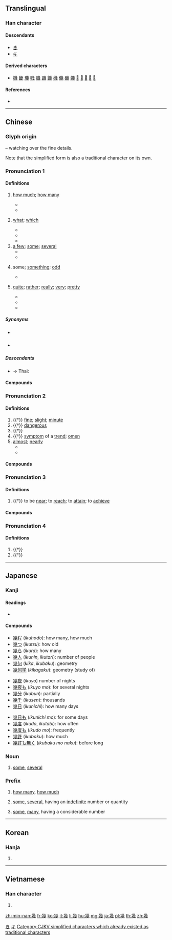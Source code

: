 {{also|几}}
==Translingual==

===Han character===
{{Han char|rn=52|rad=幺|as=09|sn=12|four=22253|canj=VIHI|ids=⿱𢆶戍}}

====Descendants====
* [[き]]
* [[キ]]

====Derived characters====
* [[機]] [[畿]] [[璣]] [[嘰]] [[䟇]] [[譏]] [[饑]] [[穖]] [[僟]] [[磯]] [[蟣]] [[𦠄]] [[𧰙]] [[𧗓]] [[𢇒]] [[𢇓]]

====References====
* {{Han ref|kx=0342.140|dkj=09208|dj=0652.030|hdz=21095.080|uh=5E7E|ud=24190|bh=B458|bd=46168}}

[[Category:Han characters from which hiragana were derived|き]]
[[Category:Han characters from which katakana were derived|キ]]

----

==Chinese==
{{zh-forms|s=几|alt=㡬,𢆻,𢆼}}

===Glyph origin===
{{Han etym}}
{{Han compound|𢆶|戍|ls=ic|t1=silk threads; little things|t2=to guard against}} – watching over the fine details. 

Note that the simplified form {{och-l|几|small table}} is also a traditional character on its own.

===Pronunciation 1===
{{zh-pron
|m=jǐ
|ma=y
|c=gei2
|h=pfs=kí
|md=gūi/gī
|md_note=gūi - vernacular; gī - literary
|mn=kúi/kí
|mn_note=kúi - vernacular; kí - literary
|w=2ji
|mc=3
|oc=2,2
|cat=det,pron,adv
}}

====Definitions====
{{zh-hanzi}}

# [[how much]]; [[how many]]
#: {{zh-x|幾位？|'''How many''' people [e.g. when entering restaurants]?}}
#* {{zh-x|你 要 幾 瓶？|'''How many''' bottles do you want?}}
#* {{zh-x|你 會 說 幾 種 語言？|'''How many''' languages do you speak ?}}
# {{lb|zh|of number, time, date}} [[what]]; [[which]]
#* {{zh-x|幾 點鐘 了？|'''What''' time is it?}}
#* {{zh-x|今天 幾 號？|'''What's''' the date today?}}
#* {{zh-x|你 幾 號？|'''What's''' your number?}}
# [[a few]]; [[some]]; [[several]]
#* {{zh-x|我 邊 等 邊 瀏覽 幾 本 雜誌。|I browsed through '''some''' magazines while I waited.}}
#* {{zh-x|幾 天 后 他 將 回來。|He will be back in a '''few''' days.}}
# {{lb|zh|of numeral amounts}} some; [[something]]; [[odd]]
#* {{zh-x|八十 幾 年|eighty-'''something''' years; eighty-'''odd''' years}}
# {{lb|zh|Cantonese}} [[quite]]; [[rather]]; [[really]]; [[very]]; [[pretty]]
#* {{zh-x|幾 好睇|'''quite''' good-looking|C}}
#* {{zh-x|嗰時 我 媽{maa1-4}媽 就 要 一支支 咁{gam2} 呢{ni1}啲 長 竹 呢，就 掛住 啲 衫 要 用 佢 插 落去。幾 辛苦 嘅，有事 會{wui6} 跌 啲 竹 落 街 喎{wo3}。|My mother used to stick sticks like those up there and hang clothes on them. It was '''rather''' difficult, and sometimes they would fall into the street.|C|ref=[https://www.youtube.com/watch?v=Xmrq1y9u50k&feature=youtu.be&t=7m42s]}}
#* {{zh-x|你 冇 女朋友？梗係 唔 信 啦！冇 理由 㗎。你…幾 好 呀！|You don't have a girlfriend? Of course I don't believe you! Impossible. You're… not bad!|C|ref={{w2|zh|陳慧嫻}}, {{w2|zh|紅茶館_(歌曲)|紅茶館}}}}

=====Synonyms=====
* {{q|how many}} {{zh-l|多少}}
* {{q|Cantonese: quite}} {{zh-l|挺}}

=====Descendants=====
* → Thai: {{l|th|กี่||how many; how much}}

====Compounds====
{{zh-der|fold=1|不多幾日|不消幾日|不知凡幾|吃幾碗乾飯|寥寥無幾|年幾|幾位|幾何|幾何圖形|幾何圖案|幾何學|幾何級數|幾個|幾兒|幾兒個|幾化|幾回|幾回價|幾多|幾家|幾家歡樂幾家愁|幾度春風|幾斤幾兩|幾時|幾曾|幾樣|幾次|幾次三番|幾歲|幾番|幾番家|幾眾|幾能勾|幾般|幾許|所剩無幾|春秋幾何|曾幾何時|未幾|無幾|相交滿天下，知心能幾人|相去無幾|相差無幾|立體幾何|老幾|解析幾何|幾內亞|幾內亞比索|新幾內亞|赤道幾內亞|巴布亞紐幾內亞|歐幾里得}}

===Pronunciation 2===
{{zh-pron
|m=jī
|c=gei1
|md=gĭ
|w=1ji
|mc=2
|oc=1,1
|cat=a,n,adv
}}

====Definitions====
{{zh-hanzi}}

# {{†}} [[fine]]; [[slight]]; [[minute]]
# {{†}} [[dangerous]]
# {{†}} {{zh-alt-form|機|[[governmental]] [[affairs]]}}
# {{†}} [[symptom]] of a [[trend]]; [[omen]]
# [[almost]]; [[nearly]]
#* {{zh-x|我 被 煙 嗆 得 幾{jī} 窒息。|I was '''almost''' choked by the smoke.}}
#* {{zh-x|幾{jī} 沒 有 人 相信 他 病 了。|'''Almost''' no one believed that he was sick.}}

====Compounds====
{{zh-der|fold=1|幾乎|幾事|幾希|幾微|幾殆|幾社|幾諫|幾頓|庶幾|幾內亞|幾內亞比索|新幾內亞|赤道幾內亞|巴布亞紐幾內亞|極深研幾|歐幾里得|知幾其神|研幾探賾|研幾析理|萬幾|見幾|見幾而作}}

===Pronunciation 3===
{{zh-pron
|m=jī
|c=gei1
|md=gĭ
|mc=1
|oc=n,3
|cat=v
}}

====Definitions====
{{zh-hanzi}}

# {{†}} to be [[near]]; to [[reach]]; to [[attain]]; to [[achieve]]

====Compounds====
{{zh-der|fold=1|一蹴可幾}}

===Pronunciation 4===
{{zh-pron
|m=jì
|cat=v
}}

====Definitions====
{{zh-hanzi}}

# {{†}} {{zh-alt-form|冀|to [[hope]]; to [[look forward]] to}}
# {{†}} {{zh-alt-form|紀|[[age]]; [[year]]}}

----

==Japanese==

===Kanji===
{{ja-kanji|grade=c|rs=幺09}}

====Readings====
* {{ja-readings|goon=[[け]] (ke) {{non-joyo-reading}}|kanon=[[き]] (ki)|kun=[[いく]] (iku), [[いくつ]] ([[幾つ]], ikutsu), [[いくら]] ([[幾ら]], ikura)|nanori=[[い]] (i), [[く]] (ku)}}

====Compounds====
{{top3}}
* [[幾程]] (''ikuhodo''): how many, how much
* [[幾つ]] (''ikutsu''): how old
* [[幾ら]] (''ikura''): how many
* [[幾人]] (''ikunin'', ''ikutari''): number of people
* [[幾何]] (''kika'', ''ikubaku''): geometry
* [[幾何学]] (''kikagaku''): geometry (study of)
{{mid3}}
* [[幾夜]] (''ikuyo'') number of nights
* [[幾夜も]] (''ikuyo mo''): for several nights
* [[幾分]] (''ikubun''): partially
* [[幾千]] (''ikusen''): thousands
* [[幾日]] (''ikunichi''): how many days
{{mid3}}
* [[幾日も]] (''ikunichi mo''): for some days
* [[幾度]] (''ikudo'', ''ikutabi''): how often
* [[幾度も]] (''ikudo mo''): frequently
* [[幾許]] (''ikubaku''): how much
* [[幾許も無く]] (''ikubaku mo naku''): before long
{{bottom}}

===Noun===
{{ja-noun|いく}}

# [[some]], [[several]]

===Prefix===
{{ja-pos|いく|prefix}}

# [[how many]], [[how much]]
#: {{ja-usex|幾箱要りますか|いく はこ いります か|How many boxes do you want?}}
# [[some]], [[several]], having an [[indefinite]] number or quantity
#: {{ja-usex|幾千と云う人|いく せん と いう ひと|Several thousands of people}}
# [[some]], [[many]], having a considerable number
#: {{ja-usex|幾日も行っていた|いく にち も いって いた|I was gone for many days}}

----

==Korean==

===Hanja===
{{ko-hanja|hangeul=기|mr=ki}}

# {{defn|lang=ko|sort=幺09}}

[[Category:CJKV simplified characters which already existed as traditional characters]]

----

==Vietnamese==

===Han character===
{{vi-hantu|[[cơ]], [[kỉ]], [[ki]]|rs=幺09}}

# {{defn|lang=vi|sort=幺09}}

[[zh-min-nan:幾]]
[[fr:幾]]
[[ko:幾]]
[[it:幾]]
[[li:幾]]
[[hu:幾]]
[[mg:幾]]
[[ja:幾]]
[[pl:幾]]
[[th:幾]]
[[zh:幾]]